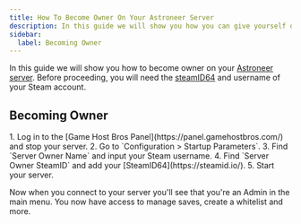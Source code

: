 ```yaml
---
title: How To Become Owner On Your Astroneer Server
description: In this guide we will show you how you can give yourself owner on your Astroneer dedicated server
sidebar:
  label: Becoming Owner
---
```


In this guide we will show you how to become owner on your [Astroneer server](https://www.gamehostbros.com/astroneer-server-hosting/). Before proceeding, you will need the [steamID64](https://steamid.io/) and username of your Steam account.

## Becoming Owner

<Steps>
1. Log in to the [Game Host Bros Panel](https://panel.gamehostbros.com/) and stop your server.
2. Go to `Configuration > Startup Parameters`.
3. Find `Server Owner Name` and input your Steam username.
4. Find `Server Owner SteamID` and add your [SteamID64](https://steamid.io/).
5. Start your server.
</Steps>

Now when you connect to your server you'll see that you're an Admin in the main menu. You now have access to manage saves, create a whitelist and more.
